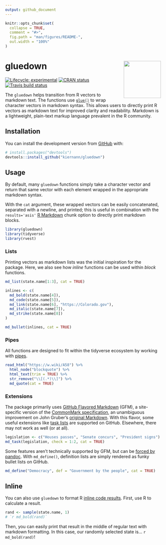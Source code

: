 ```yaml
---
output: github_document
---
```


<!-- README.md is generated from README.Rmd. Please edit that file -->

```r
knitr::opts_chunk$set(
  collapse = TRUE,
  comment = "#>",
  fig.path = "man/figures/README-",
  out.width = "100%"
)
```

# gluedown <img src="man/figures/logo.png" align="right" width="120" />

<!-- badges: start -->
[![Lifecycle: experimental](https://img.shields.io/badge/lifecycle-experimental-orange.svg)](https://www.tidyverse.org/lifecycle/#experimental)
[![CRAN status](https://www.r-pkg.org/badges/version/gluedown)](https://CRAN.R-project.org/package=gluedown)
[![Travis build status](https://travis-ci.org/kiernann/gluedown.svg?branch=master)](https://travis-ci.org/kiernann/gluedown)
<!-- badges: end -->

The `gluedown` helps transition from R vectors to markdown text. The functions
use [`glue()`][glue] to wrap character vectors in markdown syntax. This allows
users to directly print R vectors as markdown text for improved clarity and
readability. Markdown is a lightweight, plain-text markup language prevalent in
the R community.

[glue]: https://github.com/tidyverse/glue

## Installation

You can install the development version from [GitHub](https://github.com/) with:

```r
# install.packages("devtools")
devtools::install_github("kiernann/gluedown")
```

## Usage

By default, many `gluedown` functions simply take a character vector and return
that same vector with each element wrapped in the appropriate markdown syntax.

With the `cat` argument, these wrapped vectors can be easily concatenated,
separated with a newline, and printed; this is useful in combination with the
`results='asis'` [R Markdown][rmd] chunk option to directly print markdown
blocks.

[rmd]: https://github.com/rstudio/rmarkdown
[inline]: https://rmarkdown.rstudio.com/lesson-4.html

```r
library(gluedown)
library(tidyverse)
library(rvest)
```

### Lists

Printing vectors as markdown lists was the initial inspiration for the package.
Here, we also see how _inline_ functions can be used within _block_ functions.

```r
md_list(state.name[1:3], cat = TRUE)
```

```r
inlines <- c(
  md_bold(state.name[4]),
  md_code(state.name[5]),
  md_link(state.name[6], "https://Colorado.gov"),
  md_italic(state.name[7]),
  md_strike(state.name[8])
)

md_bullet(inlines, cat = TRUE)
```

### Pipes

All functions are designed to fit within the tidyverse ecosystem by working with
[pipes][pipe].

```r
read_html("https://w.wiki/A58") %>% 
  html_node("blockquote") %>% 
  html_text(trim = TRUE) %>% 
  str_remove("\\[(.*)\\]") %>% 
  md_quote(cat = TRUE)
```

[pipe]: https://magrittr.tidyverse.org/reference/pipe.html

### Extensions

The package primarily uses [GitHub Flavored Markdown][gfm] (GFM), a
site-specific version of the [CommonMark specification][cm], an unambiguous
improvement on John Gruber's [original Markdown][df]. With this flavor, some
useful extensions like [task lists][task] are supported on GitHub. Elsewhere,
there may not work as well (or at all).

```r
legislation <- c("Houses passes", "Senate concurs", "President signs")
md_task(legislation, check = 1:2, cat = TRUE)
```

Some features aren't technically supported by GFM, but can be 
[forced by pandoc][pandoc]. With `md_define()`, definition lists are simply
rendered as funky bullet lists on GitHub.

```r
md_define("Democracy", def = "Government by the people", cat = TRUE)
```

[task]: https://help.github.com/en/articles/about-task-lists
[gfm]: https://github.github.com/gfm/
[cm]: https://spec.commonmark.org/
[df]: https://daringfireball.net/projects/markdown/
[pandoc]: https://pandoc.org/MANUAL.html#definition-lists

## Inline

You can also use `gluedown` to format R [inline code results][inline]. First,
use R to calculate a result.

```r
rand <- sample(state.name, 1)
# `r md_bold(rand)`
```

Then, you can easily print that result in the middle of regular text with
markdown formatting. In this case, our randomly selected state is... 
`r md_bold(rand)`!
